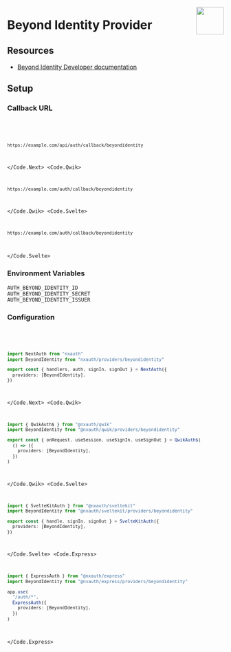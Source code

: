 
<img
  align="right"
  src="/img/providers/beyondidentity.svg"
  height="64"
  width="64"
/>

# Beyond Identity Provider

## Resources

- [Beyond Identity Developer documentation](https://developer.beyondidentity.com/)

## Setup

### Callback URL

<Code>
  <Code.Next>

```bash
https://example.com/api/auth/callback/beyondidentity
```

  </Code.Next>
  <Code.Qwik>

```bash
https://example.com/auth/callback/beyondidentity
```

  </Code.Qwik>
  <Code.Svelte>

```bash
https://example.com/auth/callback/beyondidentity
```

  </Code.Svelte>
</Code>

### Environment Variables

```
AUTH_BEYOND_IDENTITY_ID
AUTH_BEYOND_IDENTITY_SECRET
AUTH_BEYOND_IDENTITY_ISSUER
```

### Configuration

<Code>
  <Code.Next>

```ts filename="/auth.ts"
import NextAuth from "nxauth"
import BeyondIdentity from "nxauth/providers/beyondidentity"

export const { handlers, auth, signIn, signOut } = NextAuth({
  providers: [BeyondIdentity],
})
```

  </Code.Next>
  <Code.Qwik>
  
```ts filename="/src/routes/plugin@nxauth.ts"
import { QwikAuth$ } from "@nxauth/qwik"
import BeyondIdentity from "@nxauth/qwik/providers/beyondidentity"

export const { onRequest, useSession, useSignIn, useSignOut } = QwikAuth$(
  () => ({
    providers: [BeyondIdentity],
  })
)
```

  </Code.Qwik>
  <Code.Svelte>

```ts filename="/src/auth.ts"
import { SvelteKitAuth } from "@nxauth/sveltekit"
import BeyondIdentity from "@nxauth/sveltekit/providers/beyondidentity"

export const { handle, signIn, signOut } = SvelteKitAuth({
  providers: [BeyondIdentity],
})
```

  </Code.Svelte>
  <Code.Express>

```ts filename="/src/app.ts"
import { ExpressAuth } from "@nxauth/express"
import BeyondIdentity from "@nxauth/express/providers/beyondidentity"

app.use(
  "/auth/*",
  ExpressAuth({
    providers: [BeyondIdentity],
  })
)
```

  </Code.Express>
</Code>

